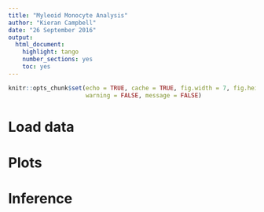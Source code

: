 ```yaml
---
title: "Myleoid Monocyte Analysis"
author: "Kieran Campbell"
date: "26 September 2016"
output:
  html_document:
    highlight: tango
    number_sections: yes
    toc: yes
---
```


```r
knitr::opts_chunk$set(echo = TRUE, cache = TRUE, fig.width = 7, fig.height = 4,
                      warning = FALSE, message = FALSE)
```

# Load data



# Plots


# Inference